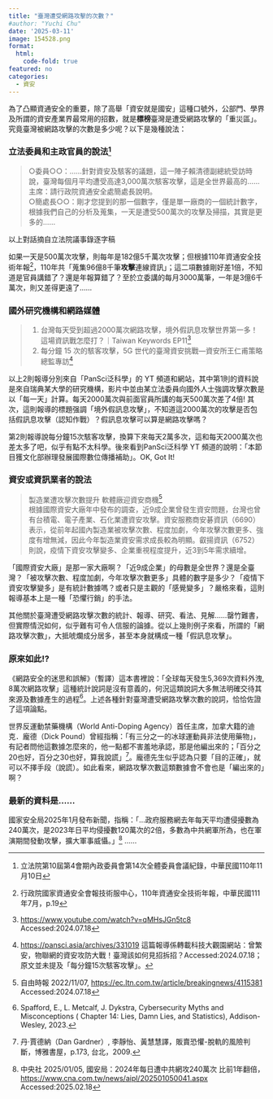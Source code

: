 ```yaml
---
title: "臺灣遭受網路攻擊的次數？"
#author: "Yuchi Chu"
date: '2025-03-11'
image: 154528.png
format: 
  html:
    code-fold: true
featured: no
categories:
  - 資安
---
```


為了凸顯資通安全的重要，除了高舉「資安就是國安」這種口號外，公部門、學界及所謂的資安產業界最常用的招數，就是**標榜**臺灣是遭受網路攻擊的「重災區」。究竟臺灣被網路攻擊的次數是多少呢？以下是幾種說法：

### 立法委員和主政官員的說法[^1]

[^1]: 立法院第10屆第4會期內政委員會第14次全體委員會議紀錄，中華民國110年11月10日

>○委員○○：……針對資安及駭客的議題，這一陣子賴清德副總統受訪時說，臺灣每個月平均遭受高達3,000萬次駭客攻擊，這是全世界最高的……<br> 主席：請行政院資通安全處簡處長說明。<br> ○簡處長○○：剛才您提到的那一個數字，僅是單一廠商的一個統計數字，根據我們自己的分析及蒐集，一天是遭受500萬次的攻擊及掃描，其實是更多的……

::: callout-note
以上對話摘自立法院議事錄逐字稿
:::

如果一天是500萬次攻擊，則每年是182億5千萬次攻擊；但根據110年資通安全技術年報[^2]，110年共「蒐集96億8千筆**攻擊**連線資訊」；這二項數據剛好差1倍，不知道是官員講錯了？還是年報算錯了？至於立委講的每月3000萬筆，一年是3億6千萬次，則又差得更遠了……

[^2]: 行政院國家資通安全會報技術服中心，110年資通安全技術年報，中華民國111年7月，p.19

### 國外研究機構和網路媒體

> 1.  台灣每天受到超過2000萬次網路攻擊，境外假訊息攻擊世界第一多！這場資訊戰怎麼打？｜Taiwan Keywords EP11[^3]
> 2.  每分鐘 15 次的駭客攻擊，5G 世代的臺灣資安挑戰—資安所王仁甫策略總監專訪[^4]

[^3]: <https://www.youtube.com/watch?v=qMHsJGn5tc8> Accessed:2024.07.18

[^4]: <https://pansci.asia/archives/331019> 這篇報導係轉載科技大觀園網站：曾繁安，物聯網的資安攻防大戰！臺灣該如何見招拆招？Accessed:2024.07.18；原文並未提及「每分鐘15次駭客攻擊」。

以上2則報導分別來自「PanSci泛科學」的 YT 頻道和網站，其中第1則的資料說是來自瑞典某大學的研究機構，影片中並由某立法委員向國外人士強調攻擊次數是以「每一天」計算。每天2000萬次與前面官員所講的每天500萬次差了4倍! 其次，這則報導的標題强調「境外假訊息攻擊」，不知道這2000萬次的攻擊是否包括假訊息攻擊（認知作戰）？假訊息攻擊可以算是網路攻擊嗎？

第2則報導說每分鐘15次駭客攻擊，換算下來每天2萬多次，這和每天2000萬次也差太多了吧，似乎有點不太科學。後來看到PanSci泛科學 YT 頻道的說明：「本節目獲文化部辦理發展國際數位傳播補助」。OK, Got It!

### 資安或資訊業者的說法

> 製造業遭攻擊次數提升 軟體廠迎資安商機[^5]<br> 根據國際資安大廠年中發布的調查，近9成企業曾發生資安問題，台灣也曾有台積電、電子產業、石化業遭資安攻擊。資安服務商安碁資訊（6690）表示，從前年起國內製造業被攻擊次數、程度加劇，今年攻擊次數更多、強度有增無減，因此今年製造業資安需求成長較為明顯。叡揚資訊（6752）則說，疫情下資安攻擊變多、企業重視程度提升，近3到5年需求續增。

[^5]: 自由時報 2022/11/07, <https://ec.ltn.com.tw/article/breakingnews/4115381> Accessed:2024.07.18

「國際資安大廠」是那一家大廠啊？「近9成企業」的母數是全世界？還是全臺灣？「被攻擊次數、程度加劇，今年攻擊次數更多」具體的數字是多少？「疫情下資安攻擊變多」是有統計數據嗎？或者只是主觀的「感覺變多」？嚴格來看，這則報導基本上是一種「恐懼行銷」的手法。

其他關於臺灣遭受網路攻擊次數的統計、報導、研究、看法、見解……罄竹難書，但實際情況如何，似乎難有可令人信服的論據。從以上幾則例子來看，所謂的「網路攻擊次數」，大抵唬爛成分居多，甚至本身就構成一種「假訊息攻擊」。

### 原來如此!?

《網路安全的迷思和誤解》（暫譯）這本書裡說：「全球每天發生5,369次資料外洩, 8萬次網路攻擊」這種統計說詞是沒有意義的，何況這類說詞大多無法明確交待其來源及數據產生的過程[^6]。上述各種針對臺灣遭受網路攻擊次數的說詞，恰恰佐證了這項論點。

[^6]: Spafford, E., L. Metcalf, J. Dykstra, Cybersecurity Myths and Misconceptions ( Chapter 14: Lies, Damn Lies, and Statistics), Addison-Wesley, 2023.

世界反運動禁藥機構（World Anti-Doping Agency）首任主席，加拿大籍的迪克．龐德（Dick Pound）曾經指稱：「有三分之一的冰球運動員非法使用藥物」，有記者問他這數據怎麼來的，他一點都不害羞地承認，那是他編出來的；「百分之20也好，百分之30也好，算我說謊」[^7]。龐德先生似乎認為只要「目的正確」，就可以不擇手段（說謊）。如此看來，網路攻擊次數這類數據會不會也是「編出來的」啊？

[^7]: 丹‧賈德納（Dan Gardner）, 李靜怡、黃慧慧譯，販賣恐懼-脫軌的風險判斷，博雅書屋，p.173, 台北，2009.

### 最新的資料是……

國家安全局2025年1月發布新聞，指稱：「…政府服務網去年每天平均遭侵擾數為240萬次，是2023年日平均侵擾數120萬次的2倍，多數為中共網軍所為，也在軍演期間發動攻擊，擴大軍事威懾。」[^8] ……

[^8]: 中央社 2025/01/05, 國安局：2024年每日遭中共網攻240萬次 比前1年翻倍， <https://www.cna.com.tw/news/aipl/202501050041.aspx> Accessed:2025.02.18
